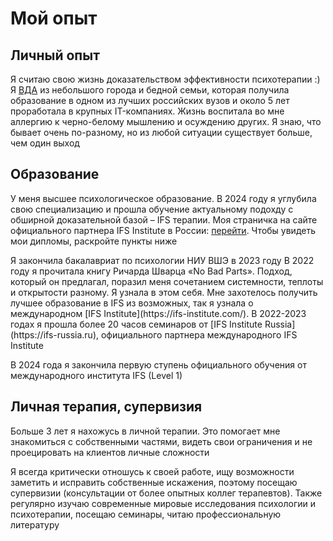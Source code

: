 
# Мой опыт

## Личный опыт

Я считаю свою жизнь доказательством эффективности психотерапии :) Я [ВДА](https://fem-books.livejournal.com/2123804.html) из небольшого города и бедной семьи, которая получила образование в одном из лучших российских вузов и около 5 лет проработала в крупных IT-компаниях. Жизнь воспитала во мне аллергию к черно-белому мышлению и осуждению других. Я знаю, что бывает очень по-разному, но из любой ситуации существует больше, чем один выход

## Образование

У меня высшее психологическое образование. В 2024 году я углубила свою специализацию и прошла обучение актуальному подохду с обширной доказательной базой – IFS терапии. Моя страничка на сайте официального партнера IFS Institute в России: [перейти](https://ifs-russia.ru/practitioners/tproduct/296418863-307081990782-fedotova-mariya). Чтобы увидеть мои дипломы, раскройте пункты ниже

<Accordion title="НИУ ВШЭ Психология">
  Я закончила бакалавриат по психологии НИУ ВШЭ в 2023 году
  <ResizableImage src={hseDiploma} alt="Диплом бакалавра психологии НИУ ВШЭ" />
</Accordion>

<Accordion title="IFS Institute Level 1">
  В 2022 году я прочитала книгу Ричарда Шварца «No Bad Parts». Подход, который он предлагал, поразил меня сочетанием системности, теплоты и открытости разному. Я узнала в этом себя. Мне захотелось получить лучшее образование в IFS из возможных, так я узнала о международном [IFS Institute](https://ifs-institute.com/). В 2022-2023 годах я прошла более 20 часов семинаров от [IFS Institute Russia](https://ifs-russia.ru), официального партнера международного IFS Institute
  
  В 2024 года я закончила первую ступень официального обучения от международного института IFS (Level 1)
    <ResizableImage src={ifsCertificate4} alt="IFS сертификат 1" />
    <ResizableImage src={ifsCertificate5} alt="IFS сертификат 2" />
    <ResizableImage src={ifsCertificate1} alt="IFS сертификат 3" />
    <ResizableImage src={ifsCertificate2} alt="IFS сертификат 4" />
    <ResizableImage src={ifsCertificate3} alt="IFS сертификат 5" />
</Accordion>

<Accordion title="Дополнительное образование">
  <ResizableImage src={dopCertificate1} alt="Сертификат с семинара 1" />
</Accordion>

## Личная терапия, супервизия

Больше 3 лет я нахожусь в личной терапии. Это помогает мне знакомиться с собственными частями, видеть свои ограничения и не проецировать на клиентов личные сложности

Я всегда критически отношусь к своей работе, ищу возможности заметить и исправить собственные искажения, поэтому посещаю супервизии (консультации от более опытных коллег терапевтов). Также регулярно изучаю современные мировые исследования психологии и психотерапии, посещаю семинары, читаю профессиональную литературу
